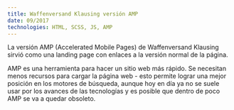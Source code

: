 ```yaml
---
title: Waffenversand Klausing versión AMP
date: 09/2017
technologies: HTML, SCSS, JS, AMP
---
```



La versión AMP (Accelerated Mobile Pages) de Waffenversand Klausing sirvió como una landing page con enlaces a la versión normal de la página.

AMP es una herramienta para hacer un sitio web más rápido. Se necesitan menos recursos para cargar la página web - esto permite lograr una mejor posición en los motores de búsqueda, aunque hoy en día ya no se suele usar por los avances de las tecnologías y es posible que dentro de poco AMP se va a quedar obsoleto.   